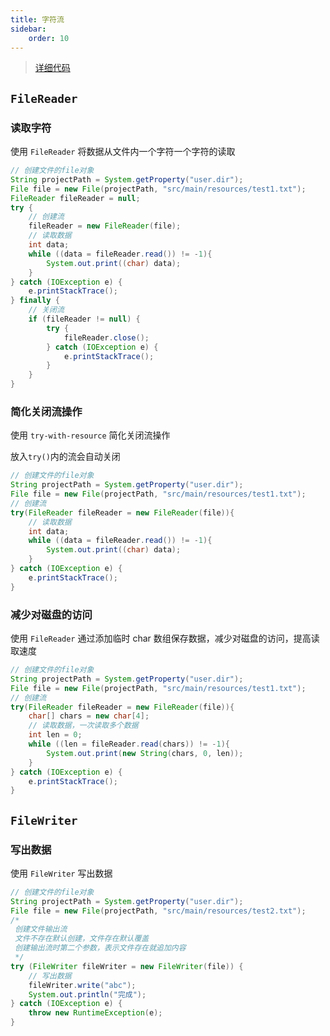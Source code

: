 ```yaml
---
title: 字符流
sidebar:
    order: 10
---
```


> [详细代码](https://github.com/follow1123/java-basics/blob/main/src/main/java/cn/y/java/io/file_stream/FileReaderWriterTest.java)

## `FileReader`

### 读取字符

使用 `FileReader` 将数据从文件内一个字符一个字符的读取

```java {9-10}
// 创建文件的file对象
String projectPath = System.getProperty("user.dir");
File file = new File(projectPath, "src/main/resources/test1.txt");
FileReader fileReader = null;
try {
    // 创建流
    fileReader = new FileReader(file);
    // 读取数据
    int data;
    while ((data = fileReader.read()) != -1){
        System.out.print((char) data);
    }
} catch (IOException e) {
    e.printStackTrace();
} finally {
    // 关闭流
    if (fileReader != null) {
        try {
            fileReader.close();
        } catch (IOException e) {
            e.printStackTrace();
        }
    }
}
```

### 简化关闭流操作

使用 `try-with-resource` 简化关闭流操作

放入`try()`内的流会自动关闭

```java {5}
// 创建文件的file对象
String projectPath = System.getProperty("user.dir");
File file = new File(projectPath, "src/main/resources/test1.txt");
// 创建流
try(FileReader fileReader = new FileReader(file)){
    // 读取数据
    int data;
    while ((data = fileReader.read()) != -1){
        System.out.print((char) data);
    }
} catch (IOException e) {
    e.printStackTrace();
}
```

### 减少对磁盘的访问

使用 `FileReader` 通过添加临时 char 数组保存数据，减少对磁盘的访问，提高读取速度

```java {6,9}
// 创建文件的file对象
String projectPath = System.getProperty("user.dir");
File file = new File(projectPath, "src/main/resources/test1.txt");
// 创建流
try(FileReader fileReader = new FileReader(file)){
    char[] chars = new char[4];
    // 读取数据，一次读取多个数据
    int len = 0;
    while ((len = fileReader.read(chars)) != -1){
        System.out.print(new String(chars, 0, len));
    }
} catch (IOException e) {
    e.printStackTrace();
}
```

## `FileWriter`

### 写出数据

使用 `FileWriter` 写出数据

```java
// 创建文件的file对象
String projectPath = System.getProperty("user.dir");
File file = new File(projectPath, "src/main/resources/test2.txt");
/*
 创建文件输出流
 文件不存在默认创建，文件存在默认覆盖
 创建输出流时第二个参数，表示文件存在就追加内容
 */
try (FileWriter fileWriter = new FileWriter(file)) {
    // 写出数据
    fileWriter.write("abc");
    System.out.println("完成");
} catch (IOException e) {
    throw new RuntimeException(e);
}
```
